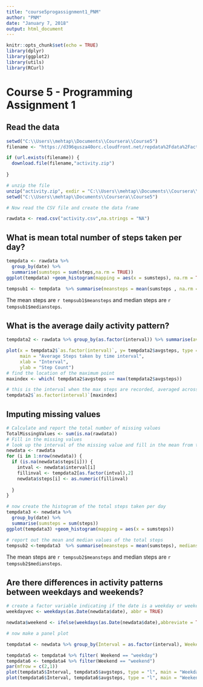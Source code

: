 ---
title: "course5progassignment1_PNM"
author: "PNM"
date: "January 7, 2018"
output: html_document
---
  
```{r setup, include=FALSE}
knitr::opts_chunk$set(echo = TRUE)
library(dplyr)
library(ggplot2)
library(utils)
library(RCurl)
```

# Course 5 - Programming Assignment 1 

## Read the data 

```{r}
setwd("C:\\Users\\mehtap\\Documents\\Coursera\\Course5")
filename <- "https://d396qusza40orc.cloudfront.net/repdata%2Fdata%2Factivity.zip"

if (url.exists(filename)) {
  download.file(filename,"activity.zip")
  
}

# unzip the file
unzip("activity.zip", exdir = "C:\\Users\\mehtap\\Documents\\Coursera\\Course5")
setwd("C:\\Users\\mehtap\\Documents\\Coursera\\Course5")

# Now read the CSV file and create the data frame

rawdata <- read.csv("activity.csv",na.strings = "NA")
```

## What is mean total number of steps taken per day?
```{r}
tempdata <- rawdata %>% 
  group_by(date) %>%
  summarise(sumsteps = sum(steps,na.rm = TRUE))
ggplot(tempdata) +geom_histogram(mapping = aes(x = sumsteps), na.rm = TRUE)

tempsub1 <- tempdata  %>% summarise(meansteps = mean(sumsteps , na.rm = T), mediansteps = median(sumsteps, na.rm = TRUE))

```

The mean steps are `r tempsub1$meansteps` and median steps are `r tempsub1$mediansteps`.


## What is the average daily activity pattern?

```{r}
tempdata2 <- rawdata %>% group_by(as.factor(interval)) %>% summarise(avgsteps = mean(steps, na.rm = TRUE))

plot(x = tempdata2$`as.factor(interval)`, y= tempdata2$avgsteps, type = "l",
     main = "Average Steps taken by time interval",
     xlab = "Interval",
     ylab = "Step Count")
# find the location of the maximum point
maxindex <- which( tempdata2$avgsteps == max(tempdata2$avgsteps))

# this is the interval when the max steps are recorded, averaged across all days 
tempdata2$`as.factor(interval)`[maxindex]
```

## Imputing missing values 

```{r}
# Calculate and report the total number of missing values
TotalMissingValues <- sum(is.na(rawdata))
# Fill in the missing values 
# look up the interval of the missing value and fill in the mean from tempdata2
newdata <- rawdata
for (i in 1:nrow(newdata)) {
  if (is.na(newdata$steps[i])) {
    intval <- newdata$interval[i]
    fillinval <- tempdata2[as.factor(intval),2]
    newdata$steps[i] <- as.numeric(fillinval)
    
  }
}

# now create the histogram of the total steps taken per day 
tempdata3 <- newdata %>% 
  group_by(date) %>%
  summarise(sumsteps = sum(steps))
ggplot(tempdata3) +geom_histogram(mapping = aes(x = sumsteps))

# report out the mean and median values of the total steps 
tempsub2 <-tempdata3  %>% summarise(meansteps = mean(sumsteps), mediansteps = median(sumsteps))


```

The mean steps are `r tempsub2$meansteps` and median steps are `r tempsub2$mediansteps`.

## Are there differences in activity patterns between weekdays and weekends?

```{r}
# create a factor variable indicating if the date is a weekday or weekend 
weekdayvec <- weekdays(as.Date(newdata$date), abbr = TRUE)

newdata$weekend <- ifelse(weekdays(as.Date(newdata$date),abbreviate = TRUE) %in% c("Sat", "Sun"), "weekend", "weekday")

# now make a panel plot

tempdata4 <- newdata %>% group_by(Interval = as.factor(interval), Weekend = as.factor(weekend)) %>% summarise(avgsteps = mean(steps, na.rm = TRUE))

tempdata5 <- tempdata4 %>% filter( Weekend == "weekday")
tempdata6 <- tempdata4 %>% filter(Weekend == "weekend")
par(mfrow = c(2,1))
plot(tempdata5$Interval, tempdata5$avgsteps, type = "l", main = "Weekday")
plot(tempdata6$Interval, tempdata6$avgsteps, type = "l", main = "Weekend")
```
